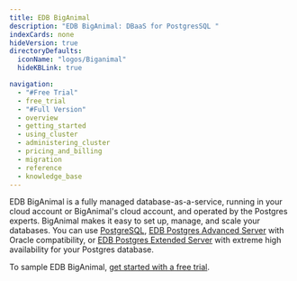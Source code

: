 ```yaml
---
title: EDB BigAnimal
description: "EDB BigAnimal: DBaaS for PostgresSQL "
indexCards: none
hideVersion: true
directoryDefaults:
  iconName: "logos/Biganimal"
  hideKBLink: true

navigation:
  - "#Free Trial"
  - free_trial
  - "#Full Version"
  - overview
  - getting_started
  - using_cluster
  - administering_cluster
  - pricing_and_billing
  - migration
  - reference
  - knowledge_base
---
```


EDB BigAnimal is a fully managed database-as-a-service, running in your cloud account or BigAnimal's cloud account, and operated by the Postgres experts. BigAnimal makes it easy to set up, manage, and scale your databases. You can use [PostgreSQL](https://www.enterprisedb.com/docs/supported-open-source/postgresql/), [EDB Postgres Advanced Server](/epas/latest/) with Oracle compatibility, or [EDB Postgres Extended Server](/pge/latest/) with extreme high availability for your Postgres database. 

To sample EDB BigAnimal, [get started with a free trial](/biganimal/latest/free_trial/).